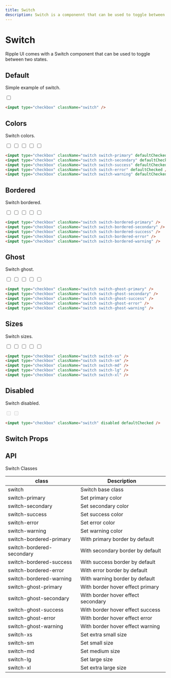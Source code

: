 ```yaml
---
title: Switch
description: Switch is a componennt that can be used to toggle between two states.
---
```


# Switch

Ripple UI comes with a Switch component that can be used to toggle between two states.

## Default

Simple example of switch.

<input type="checkbox" className="switch" />

```html
<input type="checkbox" className="switch" />
```

## Colors

Switch colors.

<div className="flex flex-wrap gap-2">
  <input type="checkbox" className="switch switch-primary" defaultChecked />
  <input type="checkbox" className="switch switch-secondary" defaultChecked />
  <input type="checkbox" className="switch switch-success" defaultChecked />
  <input type="checkbox" className="switch switch-error" defaultChecked />
  <input type="checkbox" className="switch switch-warning" defaultChecked />
</div>

```html
<input type="checkbox" className="switch switch-primary" defaultChecked />
<input type="checkbox" className="switch switch-secondary" defaultChecked />
<input type="checkbox" className="switch switch-success" defaultChecked />
<input type="checkbox" className="switch switch-error" defaultChecked />
<input type="checkbox" className="switch switch-warning" defaultChecked />
```

## Bordered

Switch bordered.

<div className="flex flex-wrap gap-2">
  <input type="checkbox" className="switch switch-bordered-primary" />
  <input type="checkbox" className="switch switch-bordered-secondary" />
  <input type="checkbox" className="switch switch-bordered-success" />
  <input type="checkbox" className="switch switch-bordered-error" />
  <input type="checkbox" className="switch switch-bordered-warning" />
</div>

```html
<input type="checkbox" className="switch switch-bordered-primary" />
<input type="checkbox" className="switch switch-bordered-secondary" />
<input type="checkbox" className="switch switch-bordered-success" />
<input type="checkbox" className="switch switch-bordered-error" />
<input type="checkbox" className="switch switch-bordered-warning" />
```

## Ghost

Switch ghost.

<input type="checkbox" className="switch switch-ghost-primary" />
<input type="checkbox" className="switch switch-ghost-secondary" />
<input type="checkbox" className="switch switch-ghost-success" />
<input type="checkbox" className="switch switch-ghost-error" />
<input type="checkbox" className="switch switch-ghost-warning" />

```html
<input type="checkbox" className="switch switch-ghost-primary" />
<input type="checkbox" className="switch switch-ghost-secondary" />
<input type="checkbox" className="switch switch-ghost-success" />
<input type="checkbox" className="switch switch-ghost-error" />
<input type="checkbox" className="switch switch-ghost-warning" />
```

## Sizes

Switch sizes.

<div className="flex flex-wrap gap-2">
  <input type="checkbox" className="switch switch-xs" />
  <input type="checkbox" className="switch switch-sm" />
  <input type="checkbox" className="switch switch-md" />
  <input type="checkbox" className="switch switch-lg" />
  <input type="checkbox" className="switch switch-xl" />
</div>

```html
<input type="checkbox" className="switch switch-xs" />
<input type="checkbox" className="switch switch-sm" />
<input type="checkbox" className="switch switch-md" />
<input type="checkbox" className="switch switch-lg" />
<input type="checkbox" className="switch switch-xl" />
```

## Disabled

Switch disabled.

<input type="checkbox" className="switch" disabled />
<input type="checkbox" className="switch" disabled defaultChecked />

```html
<input type="checkbox" className="switch" disabled defaultChecked />
```

## Switch Props

## API
<Attributes >
<Attributes.Title>Switch Classes</Attributes.Title>

| class                     | Description                        |
| ------------------------- | ---------------------------------- |
| switch                    | Switch base class                  |
| switch-primary            | Set primary color                  |
| switch-secondary          | Set secondary color                |
| switch-success            | Set success color                  |
| switch-error              | Set error color                    |
| switch-warning            | Set warning color                  |
| switch-bordered-primary   | With primary border by default     |
| switch-bordered-secondary | With secondary border by default   |
| switch-bordered-success   | With success border by default     |
| switch-bordered-error     | With error border by default       |
| switch-bordered-warning   | With warning border by default     |
| switch-ghost-primary      | With border hover effect primary   |
| switch-ghost-secondary    | With border hover effect secondary |
| switch-ghost-success      | With border hover effect success   |
| switch-ghost-error        | With border hover effect error     |
| switch-ghost-warning      | With border hover effect warning   |
| switch-xs                 | Set extra small size               |
| switch-sm                 | Set small size                     |
| switch-md                 | Set medium size                    |
| switch-lg                 | Set large size                     |
| switch-xl                 | Set extra large size               |

</Attributes>



